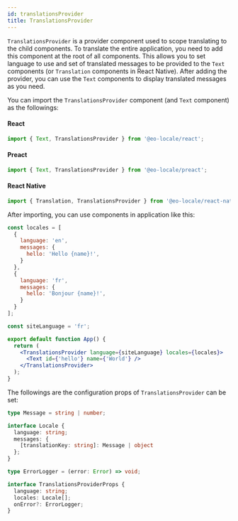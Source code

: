 ```yaml
---
id: translationsProvider
title: TranslationsProvider
---
```


`TranslationsProvider` is a provider component used to scope translating to the child components.
To translate the entire application, you need to add this component at the root of all components.
This allows you to set language to use and set of translated messages to be provided to the `Text` components
(or `Translation` components in React Native).
After adding the provider, you can use the `Text` components to display translated messages as you need.

You can import the `TranslationsProvider` component (and `Text` component) as the followings:

#### React

```jsx
import { Text, TranslationsProvider } from '@eo-locale/react';
```

#### Preact

```jsx
import { Text, TranslationsProvider } from '@eo-locale/preact';
```

#### React Native

```jsx
import { Translation, TranslationsProvider } from '@eo-locale/react-native';
```

After importing, you can use components in application like this:

```jsx
const locales = [
  {
    language: 'en',
    messages: {
      hello: 'Hello {name}!',
    }
  },
  {
    language: 'fr',
    messages: {
      hello: 'Bonjour {name}!',
    }
  }
];

const siteLanguage = 'fr';

export default function App() {
  return (
    <TranslationsProvider language={siteLanguage} locales={locales}>
      <Text id={'hello'} name={'World'} />
    </TranslationsProvider>
  );
}
```

The followings are the configuration props of `TranslationsProvider` can be set:

```typescript jsx
type Message = string | number;

interface Locale {
  language: string;
  messages: {
    [translationKey: string]: Message | object
  };
}

type ErrorLogger = (error: Error) => void;

interface TranslationsProviderProps {
  language: string;
  locales: Locale[];
  onError?: ErrorLogger;
}
```

